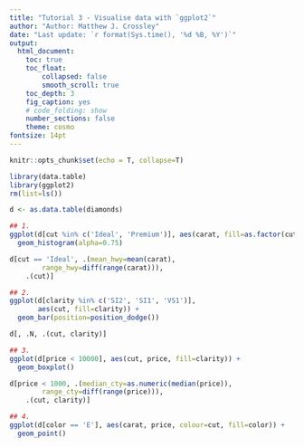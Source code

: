 ```yaml
---
title: "Tutorial 3 - Visualise data with `ggplot2`"
author: "Author: Matthew J. Crossley"
date: "Last update: `r format(Sys.time(), '%d %B, %Y')`"
output:
  html_document:
    toc: true
    toc_float:
        collapsed: false
        smooth_scroll: true
    toc_depth: 3
    fig_caption: yes
    # code_folding: show
    number_sections: false
    theme: cosmo
fontsize: 14pt
---
```


```r
knitr::opts_chunk$set(echo = T, collapse=T)
```

```r
library(data.table)
library(ggplot2)
rm(list=ls())

d <- as.data.table(diamonds)

## 1.
ggplot(d[cut %in% c('Ideal', 'Premium')], aes(carat, fill=as.factor(cut))) +
  geom_histogram(alpha=0.75)

d[cut == 'Ideal', .(mean_hwy=mean(carat),
        range_hwy=diff(range(carat))),
    .(cut)]

## 2.
ggplot(d[clarity %in% c('SI2', 'SI1', 'VS1')], 
       aes(cut, fill=clarity)) +
  geom_bar(position=position_dodge())

d[, .N, .(cut, clarity)]

## 3.
ggplot(d[price < 10000], aes(cut, price, fill=clarity)) +
  geom_boxplot()

d[price < 1000, .(median_cty=as.numeric(median(price)),
        range_cty=diff(range(price))),
    .(cut, clarity)]

## 4.
ggplot(d[color == 'E'], aes(carat, price, colour=cut, fill=color)) +
  geom_point()
```
